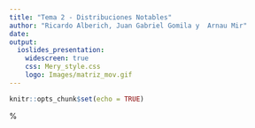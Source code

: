 ```yaml
---
title: "Tema 2 - Distribuciones Notables"
author: "Ricardo Alberich, Juan Gabriel Gomila y  Arnau Mir"
date: 
output: 
  ioslides_presentation:
    widescreen: true
    css: Mery_style.css
    logo: Images/matriz_mov.gif
---
```


```r
knitr::opts_chunk$set(echo = TRUE)
```

%\documentclass[12pt,t]{beamer}
% \documentclass[t]{beamer}
\documentclass[handout]{beamer}
\usepackage{pgfpages}
\usepackage{pgffor}
\pgfpagesuselayout{4 on 1}[a4paper,landscape]

%\pagestyle{empty} % descomentar para impresión muy blanca

\usepackage[utf8]{inputenc}
\usepackage[spanish]{babel}
\decimalpoint
\usepackage{verbatim}
\usepackage{hyperref}
%\hypersetup{colorlinks=false,linkbordercolor=red,linkcolor=green,pdfborderstyle={/S/U/W 1}}
%\hypersetup{colorlinks=true,linkbordercolor=red,linkcolor=green,pdfborderstyle={/S/U/W 1}}
\hypersetup{colorlinks=true,linkcolor=blue,pdfborderstyle={/S/U/W 1}}

\usepackage{amsfonts,amssymb,amsmath,amsthm, wasysym}
\usepackage{listings}
%\usepackage[T1]{fontenc}        
\usepackage{pgf}
%\usepackage{epsdice}
\usepackage{pgfpages}
\usepackage{tikz}
\usetikzlibrary{arrows,shapes,plotmarks,backgrounds,trees,positioning}
\usetikzlibrary{decorations.pathmorphing,calc,snakes}
%\usepackage{marvosym}
%
\usetheme[hideothersubsections,left]{Marburg}
%\usetheme[hideothersubsections,left]{Madrid}
%\usetheme[hideothersubsections,left]{Dresden}
%\usetheme{Darmstadt}
\usecolortheme{sidebartab}
\useinnertheme[shadow]{rounded}

% \useoutertheme[footline=empty,subsection=true,compress]{infolines}
% \useoutertheme[footline=empty,subsection=true,compress]{miniframes}
% \usefonttheme{serif}

\setbeamertemplate{caption}[numbered]
%\setbeamertemplate{navigation symbols}{}
\addtobeamertemplate{navigation symbols}{}{%
    \usebeamerfont{footline}%
    \usebeamercolor[fg]{footline}%
    \hspace{1em}%
    \insertframenumber/\inserttotalframenumber
    
    \setbeamercolor{footline}{fg=blue}
\setbeamerfont{footline}{series=\bfseries}
}

\newcommand{\red}[1]{\textcolor{red}{#1}}
\newcommand{\green}[1]{\textcolor{green}{#1}}
\newcommand{\blue}[1]{\textcolor{blue}{#1}}
\newcommand{\gray}[1]{\textcolor{gray}{#1}}
\renewcommand{\emph}[1]{{\color{red}#1}}

%\newtheorem{theorem}



\setbeamertemplate{frametitle}
{\begin{centering}
\medskip
\color{blue}
\textbf{\insertframetitle}
\medskip
\end{centering}
}
\usecolortheme{rose}
\usecolortheme{dolphin}
\mode<presentation>


\newcommand{\CC}{\mathbb{C}}
\newcommand{\RR}{\mathbb{R}}
\newcommand{\ZZ}{\mathbb{Z}}
\newcommand{\NN}{\mathbb{N}}
\newcommand{\KK}{\mathbb{K}}
\newcommand{\MM}{\mathcal{M}}
%\newcommand{\dbinom}{\displaystyle\binom}

\newcommand{\limn}{{\displaystyle lim_{n\to\infty}}}

%\renewcommand{\lim}{\displaystyle \mathrm{lim}}
\renewcommand{\leq}{\leqslant}
\renewcommand{\geq}{\geqslant}
\def\tendeix{{\displaystyle\mathop{\longrightarrow}_{\scriptscriptstyle
n\to\infty}}}

\newcommand{\matriu}[1]{\left(\begin{matrix} #1 \end{matrix}\right)}

% \newcommand{\qed}{\hbox{}\nobreak\hfill\vrule width 1.4mm height 1.4mm depth 0mm
%     \par \goodbreak \smallskip}
%
% %

\theoremstyle{plain}
\newtheorem{teorema}{Teorema}
%\newtheorem{prop}{Proposición}
\newtheorem{prop}{Propiedades}
\newtheorem{cor}{Corolario}
\theoremstyle{definition}
\newtheorem{ejemplo}{Ejemplo}
\newtheorem{definicion}{Definición}
\newtheorem{obs}{Observación}

\newcounter{seccions}
\newcommand{\seccio}[1]{\addtocounter{seccions}{1}
\medskip\par\noindent\textbf{\theseccions.
#1}\smallskip\par }

\newcommand{\EM}{\Omega}
\newcommand{\PP}{\mathcal{P}}

\title[\red{Matemáticas III GINF}]{}
\author[]{R. Alberich}
\date{}



\begin{document}
\beamertemplatedotitem

\lstset{backgroundcolor=\color{green!50}}
\lstset{breaklines=true}
\lstset{basicstyle=\ttfamily}


\section{Variables Aleatorias}

\begin{frame}
\vfill
\begin{center}
\gray{\LARGE Distribuciones notables}
\end{center}
\vfill
\end{frame}
\section{Distribuciones notables}

\begin{frame}
\frametitle{Introducción}
%\chapter{Distribuciones notables}
\begin{itemize}
\item En este tema estudiaremos diversos tipos de experimentos que son muy frecuentes y algunas de las variables aleatorias asociadas a ellos. 

\item Estas variables reciben distintos nombres
que aplicaremos sin distinción al tipo de población del experimento a la variable o a su
función de probabilidad, densidad o distribución.
\item Empezaremos con las variables aleatorias discretas que se presentan con frecuencia ya que están
relacionadas con situaciones muy comunes como el número de caras en varios lanzamiento de
una moneda, el número de veces que una maquina funciona hasta que se estropea, el numero de
clientes en una cola,\ldots
\end{itemize}

\end{frame}

\section{Algunas variables aleatorias discretas}
\subsection{Distribución Bernoulli}
\begin{frame}
\frametitle{Distribución Bernoulli}
\begin{itemize}
\item Consideremos un experimento con dos resultados posibles éxito (E) y
fracaso (F). El espacio de sucesos será.
\item Supongammos  que  $P(E)=p$ y entonces $P(F)=1-p=q$ con $0<p<1$.
\item Consideremos la  aplicación 
$$X:\Omega=\{E,F\}\to \RR$$
definida por
$$X(E)=1\mbox{, }X(F)=0$$
\item Su  función de probabilidad es
$$
P_{X}(x)=
\left\{
\begin{array}{ll} q & \mbox{si } x=0\\
p & \mbox{si } x=1\\
0 & \mbox{en cualquier otro caso}
\end{array}
\right.
$$
\end{itemize}
\end{frame}


\begin{frame}[fragile]
\begin{itemize}
\item Bajo estas condiciones diremos que $X$ sigue una distribución de
probabilidad  Bernoulli de parámetro $p$ y lo denotaremos por
$$X\equiv Ber(p)\mbox{ o también } X\equiv B(1,p).$$
\item A los experimentos de este tipo (éxito/fracaso)
    se les denomina experimentos Bernoulli.
\end{itemize}
\end{frame}
% 
% \begin{frame}
% \subsubsection{Resumen v.a con distribución Bernoulli, $Ber(p)$}
% 
% 
% \begin{tabular}{|c|c|c|c|c|}
% \hline \begin{tabular}{c} Valores\\ admisibles.\end{tabular} & $P_X(x)=P(X=x)=$ &
% $F_X(x)=P(X\leq X)=$ &
%  $E(X)$ & $Var(X)$\\\hline & & & &\\
%  $D_X=\{0,1\}$ & $\left\{\begin{array}{ll} q & \mbox{si } x=0\\
%     p & \mbox{si } x=1\\
%     0 & \mbox{en otro caso}\end{array}\right.$  &
% $\left\{\begin{array}{ll} 0 & \mbox{ si } x<0\\
%     q & \mbox{ si } 0\leq x<1\\
%     1 & \mbox{ si } 1\leq x \end{array}\right.$ & $p$ & $p q$ \\& & & &\\ \hline
% \end{tabular}
% \end{frame}
\subsubsection{Resumen v.a con distribución Bernoulli, $Ber(p)$}

\begin{frame}[fragile]
\frametitle{Resumen v.a con distribución Bernoulli, $Ber(p)$}
\begin{table}
\centering
\begin{tabular}{|rl|}
\hline 
\textbf{Bernoulli} & $Ber(p)$\\
\hline \hline 
$D_X=$ &  $\{0,1\}$ \\\hline 
$P_X(x)=P(X=x)=$ &  $\left\{\begin{array}{ll} q & \mbox{si } x=0\\
    p & \mbox{si } x=1\\
    0 & \mbox{en otro caso}\end{array}\right.$   \\ \hline 
$F_X(x)=P(X\leq X)=$ & $\left\{\begin{array}{ll} 0 & \mbox{ si } x<0\\
    q & \mbox{ si } 0\leq x<1\\
    1 & \mbox{ si } 1\leq x \end{array}\right.$ \\\hline 
$E(X)=$ &  $p$\\
$Var(X)=$ & $p\cdot q$\\
\hline
\end{tabular}
\end{table}
\end{frame}

\begin{frame}[fragile]

Veamos los cálculos básicos $Ber(p=0.25)$

<<binomialfunciones>>=
pbinom(0,size=1,prob=0.25)
pbinom(1,size=1,prob=0.25)
@

\end{frame}

\begin{frame}[fragile]

<<binomialfunciones2>>=
dbinom(0,size=1,prob=0.25)
dbinom(1,size=1,prob=0.25)
rbinom(n=20,size = 1,prob=0.25)
@

\end{frame}


%\end{document}

\begin{frame}[fragile]

El siguiente código dibuja las función de probabilidad y la de distribución de una  $Ber(0.25)$

<<eval=FALSE>>=
plot(x=c(0,1),y=dbinom(c(0,1),size=1,prob=0.25),
    ylim=c(0,1),xlim=c(-1,2),xlab="x",
    main="Función de probabilidad\n Ber(p=0.25)")
curve(pbinom(x,size=1,prob=0.25),
    xlim=c(-1,2),col="blue",
    main="Función de distribución\n Ber(p=0.25)")
@

\end{frame}


\begin{frame}[fragile]

<<out.width = '0.8\\textwidth' , echo=FALSE>>=
plot(x=c(0,1),y=dbinom(c(0,1),size=1,prob=0.25),
     ylim=c(0,1),xlim=c(-1,2),xlab="x",
     main="Función de probabilidad\n Ber(p=0.25)")
@

\end{frame}


\begin{frame}[fragile]

<<out.width = '0.8\\textwidth',echo=FALSE>>=
curve(pbinom(x,size=1,prob=0.25),
      xlim=c(-1,2),col="blue",
      main="Función de distribución\n Ber(p=0.25)")
@

\end{frame}

 \subsection{Distribución Binomial}
\begin{frame}

\frametitle{Distribución Binomial}

Si repetimos $n$ veces de forma independiente un experimento Bernoulli de parámetro $p$.

El espacio muestral $\Omega$ estará formado por cadenas de $E$'s y $F$'s de longitud $n$
Consideremos la v.a.

$$X(\overbrace{EFFF\ldots EEF}^{n})=\mbox{número de éxitos en la cadena}.$$

Entonces

 $$P_{X}(x)=\left\{
 \begin{array}{ll}
 \left(\begin{array}{ll} n\\
    x\end{array}\right) p^x (1-p)^{n-x} &\mbox{ si } x=0,1,\ldots,n\\
    0  & \mbox{ en otro caso}
  \end{array}\right..$$

\end{frame}

\begin{frame}

    En las anteriores circustancias diremos que la v.a. sigue una \emph{ley de probabilidad binomial con parámetros $n$ y $p$} y lo denotaremos así 
    
    $$X\equiv B(n,p).$$ 
    
    Obviamente se tiene que una bernoulli es una binomial con $n=1$
    $$B(1,p)=Ber(p).$$
\end{frame}


\begin{frame}
\frametitle{Observaciones sobre la distribución binomial}
\begin{itemize}
\item La probabilidad de fracaso la denotaremos con  $q=1-p$, sinb ningún aviso adicional.
\item Su función de distribución no tienen una formula general, por ello esta tabulada.
\item En el material de la asignatura disponéis de unas tablas de esta distribución
para distintos valores de $n$ y $p$. 
\item Cualquier paquete estadístico, hoja de cálculo,\ldots dispone de
funciones para el cálculo de estas probabilidades, así que el uso de las tablas queda \emph{totalmente anticuado}. 
\end{itemize}
\end{frame}

\begin{frame}

\frametitle{Resumen v.a con distribución binomial $B(n,p)$}
\scriptsize
\begin{table}
\centering
\begin{tabular}{|rl|}
\hline 
\textbf{Binomial} & $B(n,p)$\\
\hline \hline 
$D_X=$&  $\{0,1,\ldots n\}$ \\\hline 
$P_X(x)=P(X=x)=$ & 
$\left\{
\begin{array}{ll}
{n\choose x}\cdot  p^x\cdot  (1-p)^{n-x} & \mbox{ si } x=0,1,\ldots,n\\
     0  & \mbox{ en otro caso.}
\end{array}
\right.$
\\ \hline 
$F_X(x)=P(X\leq X)=$ & Tabulada \\\hline 
$E(X)=$ &  $n\cdot p$\\
$Var(X)=$ & $n\cdot p \cdot (1-p)$\\
\hline
\end{tabular}
\end{table}
\normalsize
\end{frame}

\begin{frame}[fragile]
\frametitle{Cálculos con R}
Veamos los cálculos básicos $B(n=10,p=0.25)$

<<binomialfuncionesA>>=
pbinom(0,size=10,prob=0.25)
pbinom(1,size=10,prob=0.25)
@

\end{frame}

\begin{frame}[fragile]
Funciones de R para la binomial 

<<binomialfunciones2A>>=
dbinom(0,size=10,prob=0.25)
dbinom(1,size=10,prob=0.25)
rbinom(n=20,size = 10,prob=0.25)
@

\end{frame}


%\end{document}

\begin{frame}[fragile]

El siguiente código dibuja las función de probabilidad y la de distribución de una  $B(n=10,p=0.25)$

<<eval=FALSE>>=
plot(x=c(0,10),y=dbinom(c(0:10),size=10,prob=0.25),
  ylim=c(0,1),xlim=c(-1,11),xlab="x",
  main="Función de probabilidad\n B(n=10,p=0.25)")
curve(pbinom(x,size=10,prob=0.25),
  xlim=c(-1,10),col="blue",
  main="Función de distribución\n B(n=10,p=0.25)")
@

\end{frame}


\begin{frame}[fragile]

<<out.width = '0.8\\textwidth' , echo=FALSE>>=
plot(x=c(0:10),y=dbinom(c(0:10),size=10,prob=0.25),
     ylim=c(0,1),xlim=c(-1,11),xlab="x",
     main="Función de probabilidad\n B(n=10,p=0.25)")
@

\end{frame}


\begin{frame}[fragile]

<<out.width = '0.8\\textwidth',echo=FALSE>>=
curve(pbinom(x,size=10,prob=0.25),
      xlim=c(-1,11),col="blue",
      main="Función de distribución\n B(n=10,p=0.25)")
@

\end{frame}





\subsection{Distribución Geométrica}

\begin{frame}
\frametitle{Distribución Geométrica}

\begin{itemize}
\item Repetitamos un experimento Bernoulli, de parámetro p, de forma independiente hasta obtener el primer éxito.
\item Sea $X$ la v.a. que cuenta el número de fracasos antes del primer éxito. Por ejemplo  que  hayamos tenido  $x$ fracasos  será una cadena de $x$ fracasos culminada con un éxito. Más concretamente 

$$P(\overbrace{FFF\ldots F}^{x}E)=P(F)^{x}\cdot P(E)=(1-p)^{x}\cdot p=q^{x}\cdot p.$$
\end{itemize}
\end{frame}

\begin{frame}
Su función de probabilidad es 

$$P_X(x)=P(X=x)=\left\{\begin{array}{ll}
 (1-p)^{x} p & \mbox{ si } x=0,1,2,\ldots\\
 0 &\mbox{ en otro caso}
    \end{array}\right..$$
\begin{itemize}
\item   Una v.a. de este tipo diremos que sigue una
    distribución geométrica de parámetro $p$..
\item La  denotaremos por $Ge(p)$. 
\item Su dominio es  $D_X=\{0,1,2,\ldots\}$.
\end{itemize}
\end{frame}

\begin{frame}
\subsubsection{Propiedad de la carencia de memoria}
%\frametitle{ Propiedad de la carencia de memoria}
\begin{prop}[Propiedad de la carencia de memoria]
Sea $X$ una v.a. discreta con dominio $D_X=\{0,1,2,\ldots\}$.

Entonces $X$ sigue una ley $Ge(p)$ si y sólo si  
$$P(X\geq k+j/X> j)=P(X\geq k)$$
para todo $k,j=1,2,3\ldots$ y $P(X=1)=p$.
\end{prop}
\end{frame}

\begin{frame}

\begin{itemize}
\item  La igualdad $P(X\geq k+j/X> j)=P(X\geq k)$   significa que aunque ya llevemos más de $j$ fracasos la probabilidad de que necesitemos al menos $k$ intentos más no disminuye es la misma  que si empezáramos de nuevo el experimento. 
\item A este efecto se le suele referenciar con la frase   \emph{el experimento carece de memoria} o es un \emph{experimento sin memoria}.
\end{itemize}
\end{frame}

\begin{frame}

\subsubsection{La variable geométrica que cuenta el número de intentos}
\frametitle{La variable geométrica que cuenta el número de intentos  para obtener el
primer éxito.}

\begin{itemize}
\item Supongamos que sólo estamos interesados en el número de intentos para obtener el
primer éxito. 
\item Si definimos $Y$= número de  intentos para obtener el  primer éxito. Entonces $Y=X+1$  donde $X\equiv Ge(p)$.
\item Su dominio es
valores en $\{1,2,\ldots\}$ 
\item $E(Y)=E(X+1)=E(X)+1=\frac{1-p}{p}+1=\frac{1}{p}$.
\item $Var(Y)=Var(X+1)=Var(X)=\frac{1-p}{p^2}$.

\end{itemize}
\end{frame}


\subsubsection{Resumenes de las variables con  distribución geométrica $Ge(p)$}
\begin{frame}

\frametitle{Resumen v.a con distribución geométrica $Ge(p)$ empezando en 0}
\scriptsize
\setlength{\tabcolsep}{1pt}
\begin{table}
\centering
\begin{tabular}{|rl|}
\hline 
\multicolumn{2}{|c|}{$Y=$ número de fracasos  para conseguir el primer éxito}\\ 
\hline
\hline
\textbf{Geométrica} &  que empieza en 0\\
\hline \hline 
$D_X=$&  $\{0,1,\ldots n\}$ \\\hline 
$P_X(x)=P(X=x)=$ & 
$\left\{
\begin{array}{ll}
  (1-p)^{x}\cdot p & \mbox{ si } x=0,1,\ldots,n\\
     0  & \mbox{ en otro caso.}
     \end{array}\right.$
\\ \hline 
$F_X(x)=P(X\leq X)=$ & $\left\{\begin{array}{ll} 0 & \mbox{ si } x<0\\
  1- (1-p)^{k+1} & \mbox{ si } \left\{ \begin{array}{l}k\leq x< k+1\\\mbox{para } k=1,2,\ldots\end{array}
    \right.\end{array}\right.$ \\\hline 
$E(X)=$ &  $\frac{1-p}{p}$ \\
$Var(X)=$ & $\frac{q}{p^2}$\\
\hline
\end{tabular}
\end{table}
\normalsize

\end{frame}

% 
% \begin{frame}
% \scriptsize{
% \begin{tabular}{|c|c|c|c|c|}
%  \hline
% \multicolumn{5}{|c|}{$Y=$ número de fracasos  para conseguir el primer éxito.}\\
%  \hline \begin{tabular}{c} Valores\\ admisibles.\end{tabular} &
% $P_Y(y)=P(Y=y)=$ & $F_Y(y)=P(Y\leq y)=$&
%  $E(X)$ & $Var(X)$\\\hline & & & &\\
%   $\begin{array}{l}D_X=\\\{0,1,\ldots\}\end{array}$  & $\left\{\begin{array}{ll}
%  q^k p & \mbox{ si } k=0,1,2,\ldots\\
%  0 &\mbox{ en otro caso}
%     \end{array}\right.$  &
% $\left\{\begin{array}{ll} 0 & \mbox{si } y<0\\
%  1- q^{k+1} & \mbox{si }
%  \left\{
%  \begin{array}{l}
%  k\leq y< k+1\\
%   \mbox{para } k=0,1,2,\ldots
%  \end{array}\right.
%     \end{array}\right..$  & $\frac{1}{p}$ & $\frac{1-p}{p^2}$ \\& & & &\\ \hline
% \end{tabular}
% }
% \normalsize
% \setlength{\tabcolsep}{6pt}
% \end{frame}
% 





\begin{frame}
\subsubsection{Resumen v.a con distribución geométrica $Ge(p)$ comenzando en $1$.}

\frametitle{Resumen v.a con distribución geométrica $Ge(p)$ comenzando  en $1$}
\setlength{\tabcolsep}{1pt}
\begin{table}
\centering
\begin{tabular}{|rl|}
\hline 
\multicolumn{2}{|c|}{$X=$ número de intentos  para obtener el primer éxito}\\ 
\hline
\hline
\textbf{Geométrica} & $Ge(p)$, $q=1-p$.\\
\hline \hline 
$D_X=$&  $\{1,\ldots n\}$ \\\hline 
$P_X(x)=P(X=x)=$ & 
$\left\{
\begin{array}{ll}
  (1-p)^{x-1}\cdot p & \mbox{ si } x=1,\ldots,n\\
     0  & \mbox{ en otro caso.}
     \end{array}\right.$
\\ \hline 
$F_X(x)=P(X\leq X)=$ & $\left\{\begin{array}{ll} 0 & \mbox{ si } x<1\\
  1- q^{k} & \mbox{ si } \left\{ \begin{array}{l}k\leq x< k+1\\\mbox{para } k=1,2,\ldots\end{array}
    \right.\end{array}\right.$ \\\hline 
$E(X)=$ &  $\frac{1}{p}$ \\
$Var(X)=$ & $\frac{1-p}{p^2}$\\
\hline
\end{tabular}
\end{table}
\setlength{\tabcolsep}{6pt}
\end{frame}

\begin{frame}[fragile]
\frametitle{Cálculos con R}
Veamos los cálculos básicos con  R para la distribución geométrica  $Ge(p=0.25)$ emnpezando en $0$

<<binomialfuncionesA011111>>=
dgeom(0,prob=0.25)
pgeom(0,prob=0.25)
dgeom(1,prob=0.25)
@

\end{frame}

\begin{frame}[fragile]
\frametitle{Cálculos con R}
Veamos los cálculos básicos con  R para la distribución geométrica  $Ge(p=0.25)$ empezando en $0$

<<binomialfuncionesA0>>=
pgeom(1,prob=0.25)
rgeom(n=20,prob=0.25)
@

\end{frame}

\begin{frame}[fragile]

El siguiente código dibuja las función de probabilidad y la de distribución de una  $Ge(p=0.25)$

<<eval=FALSE>>=
plot(x=c(0,10),y=dgeom(c(0:10),size=10,prob=0.25),
  ylim=c(0,1),xlim=c(-1,11),xlab="x",
  main="Función de probabilidad\n Ge(p=0.25)")
curve(pgeom(x,prob=0.25),
  xlim=c(-1,10),col="blue",
  main="Función de distribución\n Ge(p=0.25)")
@

\end{frame}


\begin{frame}[fragile]

<<out.width = '0.8\\textwidth' , echo=FALSE>>=
plot(x=c(0:10),y=dgeom(c(0:10),prob=0.25),
     ylim=c(0,1),xlim=c(-1,11),xlab="x",
     main="Función de probabilidad\n  Ge(p=0.25)")
@

\end{frame}


\begin{frame}[fragile]

<<out.width = '0.8\\textwidth',echo=FALSE>>=
curve(pgeom(x,prob=0.25),
      xlim=c(-1,11),col="blue",
      main="Función de distribución\n Ge(p=0.25)")
@

\end{frame}









\subsection{Distribución binomial negativa}
\begin{frame}
\frametitle{Distribución binomial negativa}
\begin{itemize}
\item 
Repetimos el
experimento hasta obtener el r-ésimo éxito. 
\item Sea $X$ la v.a que
cuenta el número de repeticiones del experimento hasta el r-ésimo
éxito. 
\item Su función de probabilidad es

{\scriptsize
     $$P_{X}(x)=P(X=x)=\left\{\begin{array}{ll}
     {{x-1}\choose{r-1}} (q)^{x-r}p^r & \mbox{si } x=r,r+1,\ldots\\
     0 & \mbox{en otro caso}\end{array}\right.$$
}
\item
     Una v.a. con este tipo de distribución recibe el nombre de \emph{binomial negativa} y la denotaremos por $BN(p,r)$. Notemos que $BN(p,1)=Ge(p)$.
\end{itemize}
%    \textbf{Nota: }
%    Se define $\left(\begin{array}{c} -nheight

%    \\ r\end{array}\right)=\frac{(-n)(-n-1)\cdots (-n-k+1)}{k!}$
%    Entonces $(t+1)^{-n}=\sum_{k=0}^{+\infty}\left(\begin{array}{c} -n
%    \\ r\end{array}\right) t^{k}$
%    Además \left(\begin{array}{c} x-1
%    \\ r-1\end{array}\right)\left(\begin{array}{c} -n
%    \\ r\end{array}\right)
\end{frame}
\subsubsection{Resumen v.a con distribución Binomial Negativa $BN(r,p)$}

\begin{frame}[fragile]
\frametitle{Resumen v.a con distribución Binomial Negativa $BN(r,p)$}
\scriptsize
\setlength{\tabcolsep}{1pt}
\begin{table}
\centering
\begin{tabular}{|rl|}
\hline
\multicolumn{2}{|c|}{$X=$ número de intentos para conseguir el $r$-ésimo éxito}\\
\hline
\hline
\textbf{Binomial negativa}  $BN(r,p)$ & $r$ éxitos, probabilidad de éxito $p$, $q=1-p$\\
\hline \hline
$D_X=$ &  $\{r,1,\ldots\}$ 
\\\hline
$P_X(x)=P(X=x)=$ &
$\left\{
\begin{array}{cc}
\left(
\begin{array}{c}
x-1\\ r-1
\end{array}
\right)\cdot
q^{x-r}\cdot p^r & \mbox{si }  x=r,r+1,\ldots \\
0 & \mbox{en otro caso.}
\end{array}
\right.$
\\
\hline
$F_X(x)=P(X\leq X)=$ & no tiene fórmula (utilizar tablas o función de R.)\\
\hline
$E(X)=$ &  $\frac{r}{p}$\\
$Var(X)=$ & $\frac{r\cdot q}{p^2}$ \\
\hline
\end{tabular}
\end{table}

\normalsize

\end{frame}

\end{document}

\subsection{Distribución Poisson}

\begin{frame}
\frametitle{Distribución Poisson}
\begin{itemize}
\item  Diremos que una v.a. discreta $X$ con $X(\Omega)=\NN$ tiene
distribución de Poisson con parámetro $\lambda>0$, y lo denotaremos
por $Po(\lambda)$ si su función de probabilidad es:

$$P_{X}(x)=P(X=x)=
\left\{\begin{array}{ll}
\frac{\lambda^x}{x!} e^{-\lambda}& \mbox{ si } x=0,1,\ldots\\
0 & \mbox{en otro caso}\end{array}\right..$$

\item Como el desarrollo en serie  Taylor de la exponencial es $e^{\lambda}=\sum_{x=0}^{+\infty} \frac{\lambda^x}{x!}$. Es fácil comprobar que  todos los valores de la función de probabilidad suman 1.
\end{itemize}
\end{frame}


\subsubsection{La distribución Poisson como ``límite'' de una binomial.}

\begin{frame}

\frametitle{La distribución Poisson como ``límite'' de una binomial.}

\begin{itemize}
\item La distribución Poisson aparece en el conteo de determinados  eventos que se
producen en un intervalo de tiempo o en el espacio.
\item Supongamos que nuestra variable de interés es  $X$= número de
eventos en el intervalo de tiempo $(0,t]$ 
\item por ejemplo el número de
llamadas a un \textsl{call center} y que sabemos que se
cumplen las siguientes condiciones:
\end{itemize}
\end{frame}



\begin{frame}
\begin{enumerate}[a)]
\item El número promedio de eventos en el intervalo $(0,t]$ es
$\lambda>0$.
\item Es posible dividir el intervalo de tiempo en un
gran número de subintervalos (denotemos por $n$ al número de intervalos) de forma que:
\begin{enumerate}[1)]
\item La probabilidad de que se produzcan dos o más eventos en un
subintervalo es despreciable.
\item El número de ocurrencias de eventos en un intervalo  es
independiente del número de ocurrencias en otro intervalo.
\item La probabilidad de que un evento ocurra en un subintervalo
es $p=\frac{\lambda}{n}$·
\end{enumerate}
\end{enumerate}
\end{frame}

\begin{frame}
\begin{itemize}
\item Bajo estas condiciones podemos considerar que el número de eventos en
el intervalo $(0,t]$ será el número de ``éxitos'' en $n$
repeticiones independientes de un proceso Bernoulli de parámetro
$p$
\item  Entonces si $n\to\infty$ y $p\cdot n$ se mantiene igual a $\lambda$
resulta que la función de probabilidad de $X$ se puede poner como

$$f_{X}(k)=\lim_{n\to\infty}\left(\begin{array}{c} n\\ k\end{array}\right)
p^k q^{n-k}= \frac{\lambda^k}{k!} e^{-\lambda}$$
\end{itemize}
\end{frame}

\begin{frame}

\begin{prop}
Si tenemos un experimento \emph{Poisson}  con $\lambda$ igual
al promedio de eventos en una unidad de tiempo (u.t.) entonces si
$t$ es una cantidad de tiempo en u.t., la v.a.
$X_{t}$=numero de eventos en el intervalo $(0,t]$
es una $Po(\lambda\cdot t)$.
\end{prop}
\end{frame}

\begin{frame}
\frametitle{Resumen v.a con distribución  Poisson  $Po(\lambda)$}
\scriptsize
\setlength{\tabcolsep}{1pt}
\begin{table}
\centering
\begin{tabular}{|rl|}
\hline 
\multicolumn{2}{|c|}{$X$ Poisson $\lambda$.}\\ 
\hline
\hline 
$D_X=$&  $\{0,1,\ldots n\}$ \\\hline 
$P_X(x)=P(X=x)=$ & 
$\left\{
\begin{array}{ll}
  \frac{\lambda^x}{x!}\exp{-\lambda} & \mbox{ si } x=0,1,\ldots,n\\
     0  & \mbox{ en otro caso.}
     \end{array}\right.$
\\ \hline 
$F_X(x)=P(X\leq X)=$ &  Función de R o tabulada \\\hline 
$E(X)=$ &  $\lambda$ \\
$Var(X)=$ & $\lambda$\\
\hline
\end{tabular}
\end{table}
\normalsize
\end{frame}





\begin{frame}


\subsubsection{Aproximación de la distribución binomial por la Poisson:}
Bajo el punto de vista anterior y si $p$ es pequeño y $n$
suficientemente grande (existen distintos criterios por ejemplo $n>20$ ó $30$ y  $p\leq 0.1$)
podemos aproximar una $B(n,p)$ por una $Po(n\cdot p)$

\subsection{Distribución hipergeométrica: }
Es la que modeliza el número de bolas blancas extraídas de una urna
sin reposición. Sea una urna que contiene $N$ bolas de las que
$N_{1}$ son blancas y las restantes $N_{2}$ no. Obviamente
$N=N_{1}+N_{2}$. Extraemos $n$ bolas de la urna sin reemplazarlas.
Sea $X$ la v.a. que cuenta el número de bolas blancas extraídas.
Entonces
$$P_{X}(x)=\left\{
\begin{array}{ll}
\frac{{{N_{1}}\choose{x}}{{N_{2}}\choose{n-x}}}{{{N}\choose{n}}} & \mbox{ si }
\max\{0,n-N_{2}\}\leq x \leq \min\{n,N_{1}\} \mbox { con } x\in \NN\\
0  & \mbox{en otro caso}\end{array}\right.$$
\end{frame}

\begin{frame}
Una v.a. hipergeométrica con los  parámetros\footnote{En ocasiones se parametriza una v.a. hipergeométrica mediante $N=$número total de bolas, 
$n$=número de extracciones y $p=$ probabilidad de una bola blanca. Así podríamos $H(N,n,p)$ donde $p=\frac{N_1}{N}$, $N=N_1+N_2$.} anteriores la
denotaremos por $H(N_1,N_2,n)$.
\end{frame}

\begin{frame}

\subsubsection{Resumen v.a con distribución hipergeométrica  $H(N_1,N_2,n)$.}
\scriptsize
\begin{tabular}{|c|c|c|c|c|}
\hline \begin{tabular}{c} Valores\\ admisibles.\end{tabular} & $P_X(x)=P(X=x)=$ &
$\begin{array}{l}F_X(x)=\\ P(X\leq X)=\end{array}$ &
 $E(X)$ & $Var(X)$\\\hline & & & &\\
 $\begin{array}{l}D_X=\\ \{x\in\NN\mid  \max\{0,n-N_{2}\}\leq x\\
 x \leq \min\{n,N_{1}\}\}
  \end{array}$ &
   $\left\{\begin{array}{ll}
     \frac{{{N_{1}}\choose{x}}{{N_{2}}\choose{n-x}}}{{{N}\choose{n}}} & \mbox{ si }
   x\in D_X
      \\ 0  & \mbox{en otro caso}\end{array}\right.$
& \begin{tabular}{c}No tiene\\ expresión.\end{tabular} & $\frac{n N_1}{N}$ & $n
\frac{N_1}{N}\left(1-\frac{N_1}{N}\right) \frac{N-n}{N-1}$
\\& & & &\\ \hline
\end{tabular}
\normalsize

\end{frame}

\begin{frame}



   \section{Algunas variables aleatorias continuas}
Al igual que en el caso discretos veremos distintos tipos de v.a. continuas que son
utilizadas de forma muy frecuente.
\end{frame}

\begin{frame}

\subsection{Distribución uniforme en el intervalo (a,b):}

Una v.a. continua $X$ diremos que tiene una distribución uniforme sobre el intervalo real
$(a,b)$ ,$(a<b)$, si su función de densidad es $$f_X(x)=\left\{\begin{array}{ll}
\frac{1}{b-a} & \mbox{si } a<x<b\\ 0  & \mbox{en cualquier otro caso}
\end{array}
\right. $$ (como ejercicio comprobar que el área comprendida entre $f_X$ y la horizontal
vale 1.)

Entonces su función de distribución es

$$F_X(x)=\left\{\begin{array}{ll} 0  & \mbox{si } x\leq a\\
\frac{x-a}{b-a} & \mbox{si } a<x<b\\ 1  & \mbox{si } b\leq x
\end{array}
\right. $$
\end{frame}

\begin{frame}

Efectivamente:

\begin{itemize}
    \item Si $x\leq a$ entonces $F_X(x)=\int_{-\infty}^{x} f(t) dt= \int_{-\infty}^{x}
    0 dt= 1\mid_{-\infty}^{x}=1-1=0$
    \item Si $a<x<b$ entonces $F_X(x)=\int_{-\infty}^{x} f(t) dt= \int_{-\infty}^{a}
    0 dt+\int_{-\infty}^{x} \frac{1}{b-a} dt= 1\mid_{-\infty}^{x}+
    \frac{t}{b-a}\mid_{a}^{x}=(1-1) +\frac{x}{b-a}-\frac{t}{b-a}=\frac{x-a}{b-a}$
    \item  Por último si $x\geq b$ entonces $F_X(x)\int_{-\infty}^{x} f(t)
    dt=1$ (ejercicio).
\end{itemize}

Si $X$ es una v.a. uniforme en el intervalo $(a,b)$ escribiremos $X\equiv U(a,b)$.
\end{frame}

\begin{frame}

\subsubsection{Esperanza y varianza  para $X\equiv U(a,b)$}

$E(X)=\int_{-\infty}^{+\infty} x f_X(x) dx=\int_{-\infty}^{+\infty} x \frac{1}{b-a} dx =
\frac{x^2}{2(b-a)}\mid _{a}^{b}=\frac{b+a}{2}$

$E(X^2)=\int_{-\infty}^{+\infty} x^2 f_X(x) dx=\int_{-\infty}^{+\infty} x^2 \frac{1}{b-a}
dx =\frac{x^3}{3(b-a)}\mid_{a}^{b} =\frac{b^3-a^3}{3(b-a)}=\frac{b^2+ab+a^2}{3}$

$Var(X)=E(X^2)-(E(X))^2=\frac{b^2+ab+a^2}{3}-(\frac{b+a}{2})^2=\frac{(b-a)^2}{12}$
%%%%%%%%\subsubsection{Gráficas de la densidad y  distribución de una uniforme}
\end{frame}

\begin{frame}

\begin{figure}[h]
\begin{center}
\begin{tabular}{cc}       \includegraphics[scale=0.75]{densidaduniforme12}
&

       \includegraphics[scale=0.75]{distribucionuniforme12}\\ a) & b) \end{tabular}
\end{center}
       \caption{ Gráficas de la función de densidad (a)  y de la función de distribución (b) de una v.a. $U(-1,2)$.}
        \end{figure}%%%%%%%%  Sea $X$ una v.a. continua diremos que tiene distribución
%%%%%%%%          uniforme en el intervalo $(a,b)$ si su función de distribución
%%%%%%%%          es
%%%%%%%%          $$F_{X}(x)=\left\{\begin{array}{ll} 0 & \mbox{ si } x\leq a\\
%%%%%%%%          \frac{x-a}{b-a} & \mbox{ si } a\leq x\leq\\
%%%%%%%%          1 & \mbox{ si } b\leq x\end{array}\right.$$
%%%%%%%%
%%%%%%%%          $F$ es absolutamente continua y tiene por densidad:
%%%%%%%%         $$f_{X}(x)=\left\{\begin{array}{ll} \frac{1}{b-a} & \mbox{ si }
%%%%%%%%         a<x<b\\
%%%%%%%%         0 & \mbox{en el resto de casos}\end{array}\right.$$
\end{frame}

\begin{frame}



\subsubsection{Cambio lineal v.a. uniforme}


Si $X$ sigue una distribución $U(a,b)$ entonces  $Z=\frac{x-a}{b-a}$ sigue una distribución $U(0,1)$.

En general si $d$ y $e$ son dos constantes reales  $T=d\cdot X+e$ sigue una ley $U(d\cdot a +e,d\cdot b +e)$  si $d>0$, cuando $d$ sea negativo $T$ sigue una ley 
$U(d\cdot b +e,d\cdot a +e)$. Las demostración se dejan como ejercicios.

\end{frame}

\begin{frame}


\subsubsection{Resumen v.a con distribución uniforme, $U(a,b)$}

\scriptsize
\begin{tabular}{|c|c|c|c|c|}
\hline \begin{tabular}{c} Valores\\ admisibles.\end{tabular} & $f_{X}(x)$ & $F_X(x)=P(X\leq
X)=$ &
 $E(X)$ & $Var(X)$\\\hline & & & &\\
 $D_X=(a,b)$ & $\left\{\begin{array}{ll}
\frac{1}{b-a} & \mbox{si } a<x<b\\ 0  & \mbox{en cualquier otro caso}
\end{array}
\right.$  &  $\left\{\begin{array}{ll} 0 & \mbox{ si } x\leq a\\
          \frac{x-a}{b-a} & \mbox{ si } a\leq x\leq\\
          1 & \mbox{ si } b\leq x\end{array}\right.$
 & $\frac{a+b}{2}$ & $\frac{(b-a)^2}{12}$ \\& & & &\\ \hline
\end{tabular}

\normalsize

\end{frame}

\begin{frame}


         \subsection{Distribución exponencial (exponencial negativa):}
         Supongamos que tenemos un proceso Poisson con parámetro
         $\lambda$ en una unidad de tiempo.

         Sea $t$ una cantidad de tiempo en u.t. entonces $N_{t}=$ número de
         eventos en el intervalo de tiempo $(0,t]$
         es una $Po(\lambda\cdot t)$. Consideremos la v.a.
         $T=$tiempo transcurrido entre dos eventos Poisson consecutivos.

         Sea $t>0$, entonces
         $$P(T>t)=P(\mbox{Cero eventos en el
         intervalo}(0,t])
         =P(N_{t}=0)=
         \frac{(\lambda t)^0}{0!} e^{-\lambda
         t}=e^{-\lambda t}.$$

\end{frame}

\begin{frame}

         Tomando complementarios, la función de distribución de $T$ será

         $$F_{T}(t)=P(T\leq t)=\left\{\begin{array}{ll} 0 &\mbox{ si } t\leq 0\\
          1-P(T>t)=1-e^{-\lambda t}& \mbox{ si } t>0\end{array}\right.$$

         Entonces

         $$f_{T}(t)=\left\{\begin{array}{ll}
         \lambda e^{-\lambda t} & \mbox{ si }  t>0\\
         0 & \mbox{ si } t\leq 0
         \end{array}\right.$$

         La exponencial se denota por $Exp(\lambda)$
\end{frame}

\begin{frame}

\subsubsection{Propiedad de la falta de memoria}

          Sea $X$  una v.a. $Exp(\lambda)$ entonces

          $$P(X>s+t/X>s)=P(X>t)\mbox{  para todo } s,t\in \RR$$

          Toda v.a. absolutamente continua, que tome valores positivos
          y que verifique la propiedad de la falta de memoria es una v.a.
          exponencial.


\end{frame}

\begin{frame}

\subsubsection{Resumen v.a con distribución exponencial, $Exp(\lambda)$}

Sea $X\equiv Exp(\lambda).$

\scriptsize
\begin{tabular}{|c|c|c|c|c|}
\hline \begin{tabular}{c} Valores\\ admisibles.\end{tabular} & $f_{X}(x)$ & $F_X(x)=P(X\leq
X)=$ &
 $E(X)$ & $Var(X)$\\\hline & & & &\\
 $D_X=(0,+\infty)$ & $\left\{\begin{array}{ll}
         \lambda e^{-\lambda x} & \mbox{ si }  x>0\\
         0 & \mbox{ si } x\leq 0
         \end{array}\right.$ &  $F_{X}(x)=P(X\leq x)=\left\{\begin{array}{ll} 0 &\mbox{si } x\leq 0\\
          1-e^{-\lambda x}& \mbox{si } x>0\end{array}\right.
$ & $\frac{1}{\lambda}$ & $\frac{1}{\lambda^2}$ \\& & & &\\ \hline
\end{tabular}

\normalsize


\end{frame}

\begin{frame}


          \subsection{Distribución normal o Gaussiana}


          Diremos que una v.a. $X$ sigue una ley normal de parámetros
          $\mu$ y $\sigma^2$ y lo denotaremos por $N(\mu,\sigma^2)$
          si tiene por función de densidad

          $$f_{X}(x)=\frac{1}{\sqrt{2\pi}\sigma}
          e^{\frac{-(x-\mu)^2}{2\sigma^{2}}}\mbox{ para todo }x\in \RR$$

          La gráfica de esta función es la conocida campana de Gauss.

          La v.a. normal con $\mu=0$ y $\sigma=1$ recibe el nombre de
          normal estándar y se suele denotar por la letra $Z$.


%%%%%%%%          \textbf{Propiedad} Sea $X$ una v.a. $N(\mu,\sigma^2)$ y sea
%%%%%%%%          $f_{X}$ su función de densidad. Entonces:
%%%%%%%%          \vskip -1cm
%%%%%%%%          \begin{enumerate}[a)]
%%%%%%%%          \item Evidentemente $f_{X}$ verifica todas las pro\-pie\-da\-des de las
%%%%%%%%          funciones de densidad.
%%%%%%%%          \item $f_{X}(\mu-x)=f_{X}(\mu+x)$ es simétrica respecto de la recta
%%%%%%%%          $x=\mu$
%%%%%%%%          \item $f_{X}$ alcanza el máximo en $x=\mu$
%%%%%%%%         \item Si $F_{X}$ la función de distribución de $X$ entonces
%%%%%%%%         $F_{X}(\mu+x)=1-F_{X}(\mu-x)$. En par\-ti\-cu\-lar si $Z$ es una
%%%%%%%%         $N(0,1)$ entonces $F_{Z}(-x)=1-F_{Z}(x)$
%%%%%%%%         \item $Z=\frac{X-\mu}{\sigma}$ es una v.a. $N(0,1)$ y
%%%%%%%%              $X=\sigma Z+\mu$ es una $N(\mu,\sigma^{2})$ donde $Z$ es la
%%%%%%%%              normal estándar.
%%%%%%%%
%%%%%%%%          \end{enumerate}
%%%%%%%%



%%%%%%%%\section{La distribución normal o de Gauss}
%%%%%%%%
%%%%%%%% Diremos que una v.a. continua $X$ tiene
%%%%%%%%distribución normal con parámetros $\mu$ y  $\sigma^{2}$ a una variable aleatoria que tenga
%%%%%%%%por función de densidad :
%%%%%%%%$$f(x)={1\over{\sqrt{2\pi}\sigma}} {e\vphantom{A}}^{\left(-{1\over
%%%%%%%%2}{\left({x-\mu}\over{\sigma}\right)}^{2}\right)}$$
\end{frame}

\begin{frame}



\begin{figure}[h]
\begin{center}
\begin{tabular}{cc}
 \includegraphics[scale=0.75]{densidadgaussiana}
&
\includegraphics[scale=0.75]{distribuciongaussiana}\\ a) & b) \end{tabular}
\end{center}
       \caption{Gráficas de la función de densidad (a)  y de la  función de distribución (b) de una v.a. $N(0,1)$.}
        \end{figure}


%%%%%%%%\begin{figure}
%%%%%%%%\begin{center}
%%%%%%%%\includegraphics{normal.eps}
%%%%%%%%\end{center}
%%%%%%%%\caption{Curva de Gauss con $\mu=0$ y $\sigma=1$ }
%%%%%%%%\end{figure}

\end{frame}

\begin{frame}


Su función de distribución es, como sabemos :
$$F(x)=\int_{-\infty}^{x} {1\over{\sqrt{2\pi}\sigma}}
{e\vphantom{A}}^{-{1\over 2}{\left({t-\mu}\over{\sigma}\right)}^{2}} dt$$

Que no tiene ninguna expresión algebraica ``decente''. Es por esta razón, y  por comodidad,
que esta función está tabulada.



Cuando una variable tiene distribución normal con parámetros $\mu,\sigma$ la denotamos por
$X\equiv N(\mu,\sigma^2)$

\end{frame}

\begin{frame}

\subsubsection{Resumen v.a con distribución normal, $N(\mu,\sigma^2)$}

\scriptsize
\begin{tabular}{|c|c|c|c|c|}
\hline \begin{tabular}{c} Valores\\ admisibles.\end{tabular} & $f_{X}(x)$ & $F_X(x)=P(X\leq
X)=$ &
 $E(X)$ & $Var(X)$\\\hline & & & &\\
 $D_X=\RR$ & $=\frac{1}{\sqrt{2\pi}\sigma}
          e^{\frac{-(x-\mu)^2}{2\sigma^{2}}}\mbox{ para todo }x\in \RR$ & Tabulada la
          $N(0,1)$ & $\mu$ & $\sigma^2$ \\& & & &\\ \hline
\end{tabular}
\normalsize

\end{frame}

\begin{frame}


\subsubsection{Propiedades de la distribución normal.} La función de densidad de la
distribución normal tiene las siguientes propiedades:
\begin{enumerate}[a)]
\item $f$ es continua
\item $\int_{-\infty}^{+\infty} {1\over{\sqrt{2\pi}\sigma}} {e\vphantom{A}}^{-{1\over
2}{\left({x-\mu}\over{\sigma}\right)}^{2}} dx =1$ ( propiedad de todas las densidades).
\item $f(\mu+x)=f(\mu-x)$ y $F(x+\mu)=1-F(\mu-x)$ para todo $x\in \cal{R}$
\item $\lim\limits_{x\to+\infty}f(x)=\lim\limits_{x\to-\infty}f(x)=0$
es decir tiene asíntota horizontal a derecha e izquierda.
\item $f$ es estrictamente creciente si $x<\mu$ y decreciente si $x>\mu$.
\item Alcanza el máximo en $x=\mu$ y en este punto vale $f(\mu)=\frac{1}{\sqrt{2\pi}\sigma}$
\item Tiene dos puntos de inflexión en $x=\mu+\sigma$ y en $x=\mu-\sigma$.
\end{enumerate}
\end{frame}

\begin{frame}


\subsubsection{Transformaciones lineales de variables aleatorias normales}

\begin{prop} Sea $X\equiv N(\mu,\sigma^2)$  entonces la variable $Y=a X+b$ con
$a\not=0,b\in\cal{R}$ tiene distribución $N(a\mu+b, a^2 \sigma^2)$

En particular si  $X\equiv N(\mu,\sigma^2)$, tomando $a=\frac{1}{\sigma}$ y $b=
\frac{-\mu}{\sigma}$ la v.a. $Z={{X-\mu}\over {\sigma}}$ se distribuye $N(0,1)$.

Esta propiedad es muy importante, ya que utilizándola sólo necesitaremos tabular la
$N(0,1)$. A la función de distribución de una $Z\equiv N(0,1)$ la llamaremos $F_Z$  y a una
normal $N(0,1)$  se le denomina normal estándar. Por lo tanto si
$F_X(x)=F_Z(\frac{x-\mu}{\sigma})$.
\end{prop} 

La propiedad siguiente se desprende de las propiedades generales de una normal y nos será
muy útil en los cálculos de probabilidades de una normal.
\end{frame}

\begin{frame}

\textbf{Propiedad} Si $Z\equiv N((0,1)$ entonces $F_{Z}(x)=1-F_{Z}(-x)$.

\begin{example} Sea $Z\equiv N(0,1)$  Calcular :
\begin{enumerate}[a)]
\item Dado $\delta>0$, $P(-\delta\leq Z \leq
\delta)=F_{Z}(\delta)-F_{Z}(-\delta)=F_Z(3)-(1-F_Z(\delta))=2 F_Z(\delta)-1$
\item $P(-4\leq Z \leq 4)=F_{Z}(4)-F_{Z}(-4)=2 F_Z(4)-1$
\item $P(-2\leq Z \leq 2)=F_{Z}(2)-F_{Z}(-2)=2 F_Z(2)-1$
\item $P(Z\leq -2)=F_Z(-2)=1-F_Z(2)$
\item $P( Z \leq 2)=F_{Z}(2)$
\item $P( Z \geq 2)=1-P(Z<2)=1-F_{Z}(2)$
\item $P( Z > 2)=1-P(Z\leq 2)=1-F_{Z}(2)$
\item $P( Z = 2)=0$
\item $P( Z \geq -2)=1-P(Z< -2)=1-F_{Z}(-2)=1-(1-F_Z(2))=F_Z(2).$
\end{enumerate}
\end{example}


\end{frame}

\begin{frame}

    Resumiendo podemos utilizar las siguientes propiedades, $X\equiv N(\mu,\sigma)$
    \begin{itemize}
    \item  $Z$ es su variable tipificada, es decir,
    $Z=\frac{X-\mu}{\sigma}\equiv N(0,1)$ entonces:

    $$P(X\leq x)=P(\frac{X-\mu}{\sigma}\leq
    \frac{x-\mu}{\sigma})=F_{Z}(\frac{x-\mu}{\sigma})$$

   \item  Cuando tengamos un intervalo
    $$P(a<X<b)=P(\frac{a-\mu}{\sigma}<\frac{X-\mu}{\sigma}<\frac{b-\mu}{\sigma})=$$

    $$=P(\frac{a-\mu}{\sigma}<Z<\frac{b-\mu}{\sigma})=F_{Z}(\frac{b-\mu}{\sigma})-
    F_{Z}(\frac{a-\mu}{\sigma})$$
    \item Si $\delta>0$ $P(\mu-\delta\leq X \leq
\mu+\delta)=2 F_Z(\frac{\delta}{\sigma})-1$
\end{itemize}
\end{frame}
%\end{document}
\begin{frame}

\frametitle{Ejemplo}
Sea $X$ una normal com media $2$ y varianza $4$, entonces
\begin{enumerate}[a)]
\item  $P(1< X< 2)= P(\frac{1-2}{2}<\frac{X-2}{2}<\frac{2-2}{2})=P(\frac{-1}{2}<Z<0)=F_{Z}(0)-F_{Z}(-0.5)=\frac{1}{2}-1+F_{Z}(0.5).$
\item $P(X>3)=P(\frac{X-2}{2}>\frac{3-2}{2})=P(Z>0.5)=1-F_{Z}(0.5).$
\end{enumerate}
\end{frame}

\end{document}


